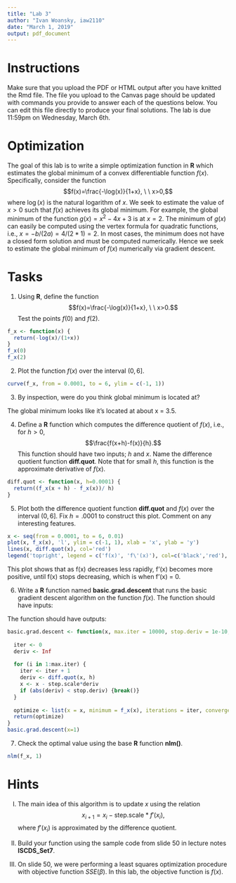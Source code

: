 ```yaml
---
title: "Lab 3"  
author: "Ivan Woansky, iaw2110"
date: "March 1, 2019"
output: pdf_document
---
```


# Instructions 
Make sure that you upload the PDF or HTML output after you have knitted the Rmd file.  The file you upload to the Canvas page should be updated with commands you provide to answer each of the questions below.  You can edit this file directly to produce your final solutions. The lab is due 11:59pm on Wednesday, March 6th.    

# Optimization

The goal of this lab is to write a simple optimization function in **R** which estimates the global minimum of a convex differentiable function $f(x)$.  Specifically, consider the function 
$$f(x)=\frac{-\log(x)}{1+x}, \ \ x>0,$$
where $\log(x)$ is the natural logarithm of $x$.  We seek to estimate the value of $x>0$ such that $f(x)$ achieves its global minimum.  For example, the global minimum of the function $g(x)=x^2-4x+3$ is at $x=2$. The minimum of $g(x)$ can easily be computed using the vertex formula for quadratic functions, i.e., $x=-b/(2a)=4/(2*1)=2$.  In most cases, the minimum does not have a closed form solution and must be computed numerically.  Hence we seek to estimate the global minimum of $f(x)$ numerically via gradient descent.    

# Tasks

1) Using **R**, define the function $$f(x)=\frac{-\log(x)}{1+x}, \ \ x>0.$$ Test the points $f(0)$ and $f(2)$.  

```r
f_x <- function(x) {
  return(-log(x)/(1+x))
}
f_x(0)
f_x(2)
```

2) Plot the function $f(x)$ over the interval $(0,6]$. 

```r
curve(f_x, from = 0.0001, to = 6, ylim = c(-1, 1))
```

3)  By inspection, were do you think global minimum is located at?  

The global minimum looks like it's located at about x = 3.5.

4) Define a **R** function which computes the difference quotient of $f(x)$, i.e., for $h>0$, 
$$\frac{f(x+h)-f(x)}{h}.$$ This function should have two inputs; $h$ and $x$.  Name the difference quotient function **diff.quot**.  Note that for small $h$,  this function is the approximate derivative of $f(x)$.    

```r
diff.quot <- function(x, h=0.0001) {
  return((f_x(x + h) - f_x(x))/ h)
}
```

5) Plot both the difference quotient function **diff.quot** and $f(x)$ over the interval $(0,6]$.  Fix $h=.0001$ to construct this plot.  Comment on any interesting features.

```r
x <- seq(from = 0.0001, to = 6, 0.01)
plot(x, f_x(x), 'l', ylim = c(-1, 1), xlab = 'x', ylab = 'y')
lines(x, diff.quot(x), col='red')
legend('topright', legend = c('f(x)', 'f\'(x)'), col=c('black','red'), lty=c(1,1), cex=0.75)
```
This plot shows that as f(x) decreases less rapidly, f'(x) becomes more positive, until f(x) stops decreasing, which is when f'(x) = 0.

6) Write a **R** function named **basic.grad.descent** that runs the basic gradient descent algorithm on the function $f(x)$.
The function should have inputs:  

\begin{enumerate}
\item Initial value  {\bf x}
\item Maximum iterations  {\bf max.iter} with default 10000. 
\item Stopping criterion {\bf stop.deriv} with default 1e-10. 
\item Derivative step size {\bf h} with default .0001.  
\item Step size {\bf step.scale} with default .5. 
\end{enumerate} The function should have outputs:
\begin{enumerate}
\item The value $x$ that yields the minimum of $f(x)$. 
\item The minimum value of $f(x)$. 
\item The number of iterations the algorithm took to reach the minimum.
\item A logical indicator displaying whether or not the algorithm converged.  
\end{enumerate}

```r
basic.grad.descent <- function(x, max.iter = 10000, stop.deriv = 1e-10, h = 0.0001, step.scale = 0.5) {
  
  iter <- 0
  deriv <- Inf
  
  for (i in 1:max.iter) {
    iter <- iter + 1
    deriv <- diff.quot(x, h)
    x <- x - step.scale*deriv
    if (abs(deriv) < stop.deriv) {break()}
  }
  
  optimize <- list(x = x, minimum = f_x(x), iterations = iter, converged = (iter < max.iter))
  return(optimize)
}
basic.grad.descent(x=1)
```

7)  Check the optimal value using the base **R** function **nlm()**.  

```r
nlm(f_x, 1)
```

# Hints

I) The main idea of this algorithm is to update $x$ using the relation
$$x_{i+1}=x_{i}-\text{step.scale}*f'(x_i),$$where $f'(x_i)$ is approximated by the difference quotient.     


II) Build your function using the sample code from slide 50 in lecture notes **ISCDS_Set7**.  


III) On slide 50, we were performing a least squares optimization procedure with objective function $SSE(\beta)$.  In this lab, the objective function is $f(x)$. 



